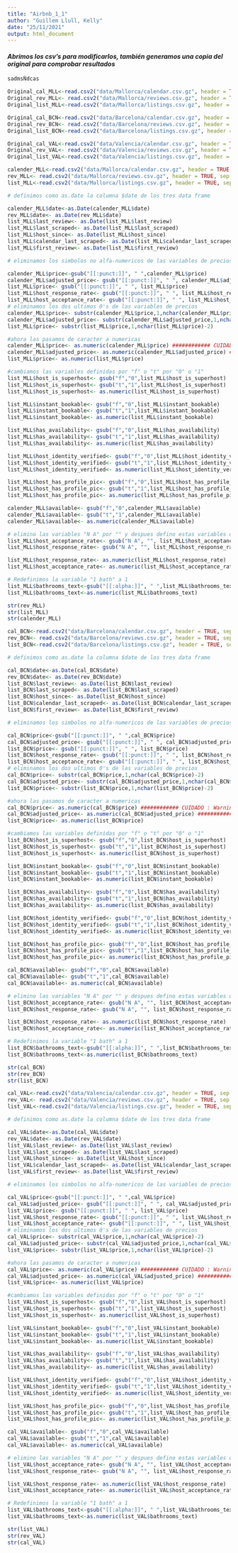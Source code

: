 ---
title: "Airbnb_1_1"
author: "Guillem Llull, Kelly"
date: "25/11/2021"
output: html_document
---

#### *Abrimos los csv's para modificarlos, también generamos una copia del original para comprobar resultados*

```{r}
sadmsÑdcas
```


```{r csv's Originales}
Original_cal_MLL<-read.csv2("data/Mallorca/calendar.csv.gz", header = TRUE, sep = ",", dec = ".")
Original_rev_MLL<- read.csv2("data/Mallorca/reviews.csv.gz", header = TRUE, sep = ",", dec = ".")
Original_list_MLL<-read.csv2("data/Mallorca/listings.csv.gz", header = TRUE, sep = ",", dec=".")

Original_cal_BCN<-read.csv2("data/Barcelona/calendar.csv.gz", header = TRUE, sep = ",", dec = ".")
Original_rev_BCN<- read.csv2("data/Barcelona/reviews.csv.gz", header = TRUE, sep = ",", dec = ".")
Original_list_BCN<-read.csv2("data/Barcelona/listings.csv.gz", header = TRUE, sep = ",", dec=".")

Original_cal_VAL<-read.csv2("data/Valencia/calendar.csv.gz", header = TRUE, sep = ",", dec = ".")
Original_rev_VAL<- read.csv2("data/Valencia/reviews.csv.gz", header = TRUE, sep = ",", dec = ".")
Original_list_VAL<-read.csv2("data/Valencia/listings.csv.gz", header = TRUE, sep = ",", dec=".")
```


```{r csv Mallorca, eval=FALSE}

calender_MLL<-read.csv2("data/Mallorca/calendar.csv.gz", header = TRUE, sep = ",", dec = ".")
rev_MLL<- read.csv2("data/Mallorca/reviews.csv.gz", header = TRUE, sep = ",", dec = ".")
list_MLL<-read.csv2("data/Mallorca/listings.csv.gz", header = TRUE, sep = ",", dec=".")

# definimos como as.date la columna $date de los tres data frame

calender_MLL$date<-as.Date(calender_MLL$date)
rev_MLL$date<- as.Date(rev_MLL$date)
list_MLL$last_review<- as.Date(list_MLL$last_review)
list_MLL$last_scraped<- as.Date(list_MLL$last_scraped)
list_MLL$host_since<- as.Date(list_MLL$host_since)
list_MLL$calendar_last_scraped<- as.Date(list_MLL$calendar_last_scraped)
list_MLL$first_review<- as.Date(list_MLL$first_review)

# eliminamos los simbolos no alfa-numericos de las variables de precios y que incluyen porcentajes

calender_MLL$price<-gsub("[[:punct:]]", " ",calender_MLL$price)
calender_MLL$adjusted_price<- gsub("[[:punct:]]", " ", calender_MLL$adjusted_price)
list_MLL$price<- gsub("[[:punct:]]", " ", list_MLL$price)
list_MLL$host_response_rate<- gsub("[[:punct:]]", " ", list_MLL$host_response_rate)
list_MLL$host_acceptance_rate<- gsub("[[:punct:]]", " ", list_MLL$host_acceptance_rate)
# eliminamos los dos ultimos 0's de las variables de precios
calender_MLL$price<- substr(calender_MLL$price,1,nchar(calender_MLL$price)-2)
calender_MLL$adjusted_price<- substr(calender_MLL$adjusted_price,1,nchar(calender_MLL$adjusted_price)-2)
list_MLL$price<- substr(list_MLL$price,1,nchar(list_MLL$price)-2)

#ahora las pasamos de caracter a numericas
calender_MLL$price<- as.numeric(calender_MLL$price) ############ CUIDADO : Warning: NAs introduced by coercion // pero a simple vista por lo general creo que bien ###########
calender_MLL$adjusted_price<- as.numeric(calender_MLL$adjusted_price) ############ CUIDADO : Warning: NAs introduced by coercion
list_MLL$price<- as.numeric(list_MLL$price)

#cambiamos las variables definidas por "f" o "t" por "0" o "1"
list_MLL$host_is_superhost<- gsub("f","0",list_MLL$host_is_superhost)
list_MLL$host_is_superhost<- gsub("t","1",list_MLL$host_is_superhost)
list_MLL$host_is_superhost<- as.numeric(list_MLL$host_is_superhost)

list_MLL$instant_bookable<- gsub("f","0",list_MLL$instant_bookable)
list_MLL$instant_bookable<- gsub("t","1",list_MLL$instant_bookable)
list_MLL$instant_bookable<- as.numeric(list_MLL$instant_bookable)

list_MLL$has_availability<- gsub("f","0",list_MLL$has_availability)
list_MLL$has_availability<- gsub("t","1",list_MLL$has_availability)
list_MLL$has_availability<- as.numeric(list_MLL$has_availability)

list_MLL$host_identity_verified<- gsub("f","0",list_MLL$host_identity_verified)
list_MLL$host_identity_verified<- gsub("t","1",list_MLL$host_identity_verified)
list_MLL$host_identity_verified<- as.numeric(list_MLL$host_identity_verified)

list_MLL$host_has_profile_pic<- gsub("f","0",list_MLL$host_has_profile_pic)
list_MLL$host_has_profile_pic<- gsub("t","1",list_MLL$host_has_profile_pic)
list_MLL$host_has_profile_pic<- as.numeric(list_MLL$host_has_profile_pic)

calender_MLL$available<- gsub("f","0",calender_MLL$available)
calender_MLL$available<- gsub("t","1",calender_MLL$available)
calender_MLL$available<- as.numeric(calender_MLL$available)

# elimino las variables "N A" por "" y despues defino estas variables que representan porcentajes como numéricas
list_MLL$host_acceptance_rate<- gsub("N A", "", list_MLL$host_acceptance_rate)
list_MLL$host_response_rate<- gsub("N A", "", list_MLL$host_response_rate)

list_MLL$host_response_rate<- as.numeric(list_MLL$host_response_rate)
list_MLL$host_acceptance_rate<- as.numeric(list_MLL$host_acceptance_rate)

# Redefinimos la variable "1 bath" a 1
list_MLL$bathrooms_text<-gsub("[[:alpha:]]", " ",list_MLL$bathrooms_text)
list_MLL$bathrooms_text<-as.numeric(list_MLL$bathrooms_text)

str(rev_MLL)
str(list_MLL)
str(calender_MLL)
```

```{r csv Barcelona, eval=FALSE}

cal_BCN<-read.csv2("data/Barcelona/calendar.csv.gz", header = TRUE, sep = ",", dec = ".")
rev_BCN<- read.csv2("data/Barcelona/reviews.csv.gz", header = TRUE, sep = ",", dec = ".")
list_BCN<-read.csv2("data/Barcelona/listings.csv.gz", header = TRUE, sep = ",", dec=".")

# definimos como as.date la columna $date de los tres data frame

cal_BCN$date<-as.Date(cal_BCN$date)
rev_BCN$date<- as.Date(rev_BCN$date)
list_BCN$last_review<- as.Date(list_BCN$last_review)
list_BCN$last_scraped<- as.Date(list_BCN$last_scraped)
list_BCN$host_since<- as.Date(list_BCN$host_since)
list_BCN$calendar_last_scraped<- as.Date(list_BCN$calendar_last_scraped)
list_BCN$first_review<- as.Date(list_BCN$first_review)

# eliminamos los simbolos no alfa-numericos de las variables de precios y que incluyen porcentajes

cal_BCN$price<-gsub("[[:punct:]]", " ",cal_BCN$price)
cal_BCN$adjusted_price<- gsub("[[:punct:]]", " ", cal_BCN$adjusted_price)
list_BCN$price<- gsub("[[:punct:]]", " ", list_BCN$price)
list_BCN$host_response_rate<- gsub("[[:punct:]]", " ", list_BCN$host_response_rate)
list_BCN$host_acceptance_rate<- gsub("[[:punct:]]", " ", list_BCN$host_acceptance_rate)
# eliminamos los dos ultimos 0's de las variables de precios
cal_BCN$price<- substr(cal_BCN$price,1,nchar(cal_BCN$price)-2)
cal_BCN$adjusted_price<- substr(cal_BCN$adjusted_price,1,nchar(cal_BCN$adjusted_price)-2)
list_BCN$price<- substr(list_BCN$price,1,nchar(list_BCN$price)-2)

#ahora las pasamos de caracter a numericas
cal_BCN$price<- as.numeric(cal_BCN$price) ############ CUIDADO : Warning: NAs introduced by coercion // pero a simple vista por lo general creo que bien ###########
cal_BCN$adjusted_price<- as.numeric(cal_BCN$adjusted_price) ############ CUIDADO : Warning: NAs introduced by coercion
list_BCN$price<- as.numeric(list_BCN$price)

#cambiamos las variables definidas por "f" o "t" por "0" o "1"
list_BCN$host_is_superhost<- gsub("f","0",list_BCN$host_is_superhost)
list_BCN$host_is_superhost<- gsub("t","1",list_BCN$host_is_superhost)
list_BCN$host_is_superhost<- as.numeric(list_BCN$host_is_superhost)

list_BCN$instant_bookable<- gsub("f","0",list_BCN$instant_bookable)
list_BCN$instant_bookable<- gsub("t","1",list_BCN$instant_bookable)
list_BCN$instant_bookable<- as.numeric(list_BCN$instant_bookable)

list_BCN$has_availability<- gsub("f","0",list_BCN$has_availability)
list_BCN$has_availability<- gsub("t","1",list_BCN$has_availability)
list_BCN$has_availability<- as.numeric(list_BCN$has_availability)

list_BCN$host_identity_verified<- gsub("f","0",list_BCN$host_identity_verified)
list_BCN$host_identity_verified<- gsub("t","1",list_BCN$host_identity_verified)
list_BCN$host_identity_verified<- as.numeric(list_BCN$host_identity_verified)

list_BCN$host_has_profile_pic<- gsub("f","0",list_BCN$host_has_profile_pic)
list_BCN$host_has_profile_pic<- gsub("t","1",list_BCN$host_has_profile_pic)
list_BCN$host_has_profile_pic<- as.numeric(list_BCN$host_has_profile_pic)

cal_BCN$available<- gsub("f","0",cal_BCN$available)
cal_BCN$available<- gsub("t","1",cal_BCN$available)
cal_BCN$available<- as.numeric(cal_BCN$available)

# elimino las variables "N A" por "" y despues defino estas variables que representan porcentajes como numéricas
list_BCN$host_acceptance_rate<- gsub("N A", "", list_BCN$host_acceptance_rate)
list_BCN$host_response_rate<- gsub("N A", "", list_BCN$host_response_rate)

list_BCN$host_response_rate<- as.numeric(list_BCN$host_response_rate)
list_BCN$host_acceptance_rate<- as.numeric(list_BCN$host_acceptance_rate)

# Redefinimos la variable "1 bath" a 1
list_BCN$bathrooms_text<-gsub("[[:alpha:]]", " ",list_BCN$bathrooms_text)
list_BCN$bathrooms_text<-as.numeric(list_BCN$bathrooms_text)

str(cal_BCN)
str(rev_BCN)
str(list_BCN)

```

```{r csv Valencia, eval=FALSE}

cal_VAL<-read.csv2("data/Valencia/calendar.csv.gz", header = TRUE, sep = ",", dec = ".")
rev_VAL<- read.csv2("data/Valencia/reviews.csv.gz", header = TRUE, sep = ",", dec = ".")
list_VAL<-read.csv2("data/Valencia/listings.csv.gz", header = TRUE, sep = ",", dec=".")

# definimos como as.date la columna $date de los tres data frame

cal_VAL$date<-as.Date(cal_VAL$date)
rev_VAL$date<- as.Date(rev_VAL$date)
list_VAL$last_review<- as.Date(list_VAL$last_review)
list_VAL$last_scraped<- as.Date(list_VAL$last_scraped)
list_VAL$host_since<- as.Date(list_VAL$host_since)
list_VAL$calendar_last_scraped<- as.Date(list_VAL$calendar_last_scraped)
list_VAL$first_review<- as.Date(list_VAL$first_review)

# eliminamos los simbolos no alfa-numericos de las variables de precios y que incluyen porcentajes

cal_VAL$price<-gsub("[[:punct:]]", " ",cal_VAL$price)
cal_VAL$adjusted_price<- gsub("[[:punct:]]", " ", cal_VAL$adjusted_price)
list_VAL$price<- gsub("[[:punct:]]", " ", list_VAL$price)
list_VAL$host_response_rate<- gsub("[[:punct:]]", " ", list_VAL$host_response_rate)
list_VAL$host_acceptance_rate<- gsub("[[:punct:]]", " ", list_VAL$host_acceptance_rate)
# eliminamos los dos ultimos 0's de las variables de precios
cal_VAL$price<- substr(cal_VAL$price,1,nchar(cal_VAL$price)-2)
cal_VAL$adjusted_price<- substr(cal_VAL$adjusted_price,1,nchar(cal_VAL$adjusted_price)-2)
list_VAL$price<- substr(list_VAL$price,1,nchar(list_VAL$price)-2)

#ahora las pasamos de caracter a numericas
cal_VAL$price<- as.numeric(cal_VAL$price) ############ CUIDADO : Warning: NAs introduced by coercion // pero a simple vista por lo general creo que bien ###########
cal_VAL$adjusted_price<- as.numeric(cal_VAL$adjusted_price) ############ CUIDADO : Warning: NAs introduced by coercion
list_VAL$price<- as.numeric(list_VAL$price)

#cambiamos las variables definidas por "f" o "t" por "0" o "1"
list_VAL$host_is_superhost<- gsub("f","0",list_VAL$host_is_superhost)
list_VAL$host_is_superhost<- gsub("t","1",list_VAL$host_is_superhost)
list_VAL$host_is_superhost<- as.numeric(list_VAL$host_is_superhost)

list_VAL$instant_bookable<- gsub("f","0",list_VAL$instant_bookable)
list_VAL$instant_bookable<- gsub("t","1",list_VAL$instant_bookable)
list_VAL$instant_bookable<- as.numeric(list_VAL$instant_bookable)

list_VAL$has_availability<- gsub("f","0",list_VAL$has_availability)
list_VAL$has_availability<- gsub("t","1",list_VAL$has_availability)
list_VAL$has_availability<- as.numeric(list_VAL$has_availability)

list_VAL$host_identity_verified<- gsub("f","0",list_VAL$host_identity_verified)
list_VAL$host_identity_verified<- gsub("t","1",list_VAL$host_identity_verified)
list_VAL$host_identity_verified<- as.numeric(list_VAL$host_identity_verified)

list_VAL$host_has_profile_pic<- gsub("f","0",list_VAL$host_has_profile_pic)
list_VAL$host_has_profile_pic<- gsub("t","1",list_VAL$host_has_profile_pic)
list_VAL$host_has_profile_pic<- as.numeric(list_VAL$host_has_profile_pic)

cal_VAL$available<- gsub("f","0",cal_VAL$available)
cal_VAL$available<- gsub("t","1",cal_VAL$available)
cal_VAL$available<- as.numeric(cal_VAL$available)

# elimino las variables "N A" por "" y despues defino estas variables que representan porcentajes como numéricas
list_VAL$host_acceptance_rate<- gsub("N A", "", list_VAL$host_acceptance_rate)
list_VAL$host_response_rate<- gsub("N A", "", list_VAL$host_response_rate)

list_VAL$host_response_rate<- as.numeric(list_VAL$host_response_rate)
list_VAL$host_acceptance_rate<- as.numeric(list_VAL$host_acceptance_rate)

# Redefinimos la variable "1 bath" a 1
list_VAL$bathrooms_text<-gsub("[[:alpha:]]", " ",list_VAL$bathrooms_text)
list_VAL$bathrooms_text<-as.numeric(list_VAL$bathrooms_text)

str(list_VAL)
str(rev_VAL) 
str(cal_VAL)

```


